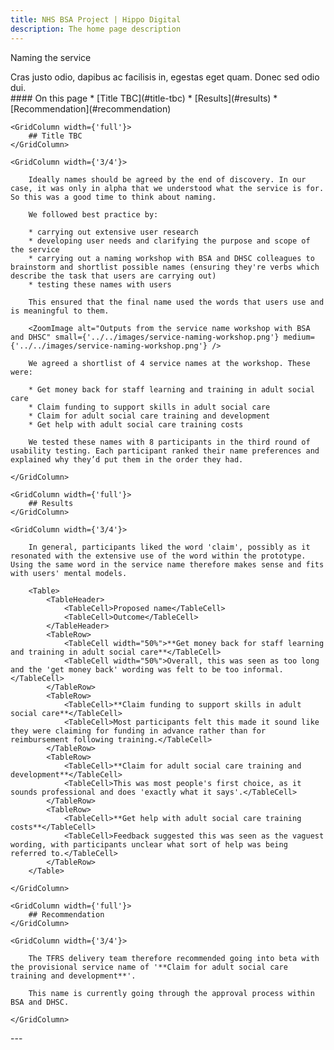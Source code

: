 ```yaml
---
title: NHS BSA Project | Hippo Digital
description: The home page description
---
```


<Heading caption='Understanding the problem' tag='h1'>Naming the service</Heading>

<GridRow>
    <GridColumn width={'2/3'}>
        <LeadParagraph>
            Cras justo odio, dapibus ac facilisis in, egestas eget quam. Donec sed odio dui.
        </LeadParagraph>
    </GridColumn>
    <GridColumn width={'1/3'}>
        <nav className="in-page-nav">
            #### On this page
            * [Title TBC](#title-tbc)
            * [Results](#results)
            * [Recommendation](#recommendation)
        </nav>
    </GridColumn>
</GridRow>

<GridRow>

    <GridColumn width={'full'}>
        ## Title TBC
    </GridColumn>

    <GridColumn width={'3/4'}>

        Ideally names should be agreed by the end of discovery. In our case, it was only in alpha that we understood what the service is for. So this was a good time to think about naming.

        We followed best practice by:

        * carrying out extensive user research
        * developing user needs and clarifying the purpose and scope of the service
        * carrying out a naming workshop with BSA and DHSC colleagues to brainstorm and shortlist possible names (ensuring they're verbs which describe the task that users are carrying out)
        * testing these names with users

        This ensured that the final name used the words that users use and is meaningful to them.

        <ZoomImage alt="Outputs from the service name workshop with BSA and DHSC" small={'../../images/service-naming-workshop.png'} medium={'../../images/service-naming-workshop.png'} />

        We agreed a shortlist of 4 service names at the workshop. These were:

        * Get money back for staff learning and training in adult social care
        * Claim funding to support skills in adult social care
        * Claim for adult social care training and development
        * Get help with adult social care training costs

        We tested these names with 8 participants in the third round of usability testing. Each participant ranked their name preferences and explained why they’d put them in the order they had.

    </GridColumn>

</GridRow>




<GridRow>

    <GridColumn width={'full'}>
        ## Results
    </GridColumn>

    <GridColumn width={'3/4'}>

        In general, participants liked the word 'claim', possibly as it resonated with the extensive use of the word within the prototype. Using the same word in the service name therefore makes sense and fits with users' mental models.

        <Table>
            <TableHeader>
                <TableCell>Proposed name</TableCell>
                <TableCell>Outcome</TableCell>
            </TableHeader>
            <TableRow>
                <TableCell width="50%">**Get money back for staff learning and training in adult social care**</TableCell>
                <TableCell width="50%">Overall, this was seen as too long and the 'get money back' wording was felt to be too informal.</TableCell>
            </TableRow>
            <TableRow>
                <TableCell>**Claim funding to support skills in adult social care**</TableCell>
                <TableCell>Most participants felt this made it sound like they were claiming for funding in advance rather than for reimbursement following training.</TableCell>
            </TableRow>
            <TableRow>
                <TableCell>**Claim for adult social care training and development**</TableCell>
                <TableCell>This was most people's first choice, as it sounds professional and does 'exactly what it says'.</TableCell>
            </TableRow>
            <TableRow>
                <TableCell>**Get help with adult social care training costs**</TableCell>
                <TableCell>Feedback suggested this was seen as the vaguest wording, with participants unclear what sort of help was being referred to.</TableCell>
            </TableRow>
        </Table>

    </GridColumn>

</GridRow>

<GridRow>

    <GridColumn width={'full'}>
        ## Recommendation
    </GridColumn>

    <GridColumn width={'3/4'}>

        The TFRS delivery team therefore recommended going into beta with the provisional service name of '**Claim for adult social care training and development**'.

        This name is currently going through the approval process within BSA and DHSC.

    </GridColumn>

</GridRow>

<GridRow>
    <GridColumn width={'full'}>
        ---
    </GridColumn>
</GridRow>
<GridRow>
    <GridColumn width={'1/2'}>
        <LinkBlock style="prev" url="/understanding/users" title="Understanding the problem" text="Our users and their needs" />
    </GridColumn>
    <GridColumn width={'1/2'}>
        <LinkBlock style="next" url="/approach/team-and-wow" title="Our approach" text="Team shape and ways of working" />
    </GridColumn>
</GridRow>